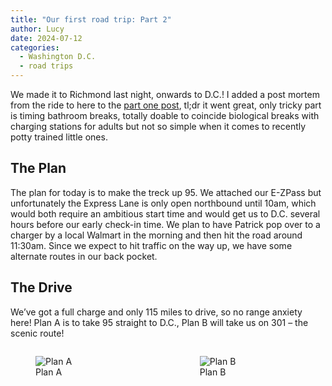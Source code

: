 ```yaml
---
title: "Our first road trip: Part 2"
author: Lucy
date: 2024-07-12
categories:
  - Washington D.C.
  - road trips
---
```


We made it to Richmond last night, onwards to D.C.! I added a post mortem from the ride to here to the [part one post](/posts/2024-07-11-dc-part-1), tl;dr it went great, only tricky part is timing bathroom breaks, totally doable to coincide biological breaks with charging stations for adults but not so simple when it comes to recently potty trained little ones. 

## The Plan

The plan for today is to make the treck up 95. We attached our E-ZPass but unfortunately the Express Lane is only open northbound until 10am, which would both require an ambitious start time and would get us to D.C. several hours before our early check-in time. We plan to have Patrick pop over to a charger by a local Walmart in the morning and then hit the road around 11:30am. Since we expect to hit traffic on the way up, we have some
alternate routes in our back pocket. 

## The Drive

We've got a full charge and only 115 miles to drive, so no range anxiety here! Plan A is to take 95 straight to D.C., Plan B will take us on 301 -- the scenic route!

:::: {.columns}
::: {.column}
::: {.centered-image}
![Plan A](plan-a.PNG)
:::
:::

::: {.column}
::: {.centered-image}
![Plan B](plan-b.PNG)
:::
:::

::::
